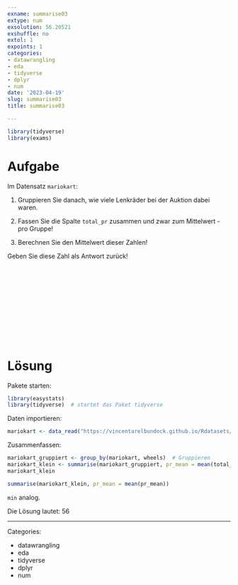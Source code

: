```yaml
---
exname: summarise03
extype: num
exsolution: 56.20521
exshuffle: no
extol: 1
expoints: 1
categories:
- datawrangling
- eda
- tidyverse
- dplyr
- num
date: '2023-04-19'
slug: summarise03
title: summarise03

---
```







```r
library(tidyverse)
library(exams)
```






# Aufgabe

Im Datensatz `mariokart`: 

1. Gruppieren Sie danach, wie viele Lenkräder bei der Auktion dabei waren.

2. Fassen Sie die Spalte `total_pr` zusammen und zwar zum Mittelwert - pro Gruppe!

3. Berechnen Sie den Mittelwert dieser Zahlen!

Geben Sie diese Zahl als Antwort zurück!   



</br>
</br>
</br>
</br>
</br>
</br>
</br>
</br>
</br>
</br>

# Lösung

Pakete starten:

```r
library(easystats)
library(tidyverse)  # startet das Paket tidyverse
```






Daten importieren:

```r
mariokart <- data_read("https://vincentarelbundock.github.io/Rdatasets/csv/openintro/mariokart.csv")
```




Zusammenfassen:

```r
mariokart_gruppiert <- group_by(mariokart, wheels)  # Gruppieren
mariokart_klein <- summarise(mariokart_gruppiert, pr_mean = mean(total_pr))  # zusammenfassen
mariokart_klein
```

```r
summarise(mariokart_klein, pr_mean = mean(pr_mean))
```


`min` analog.

Die Lösung lautet: 56



---

Categories: 

- datawrangling
- eda
- tidyverse
- dplyr
- num

